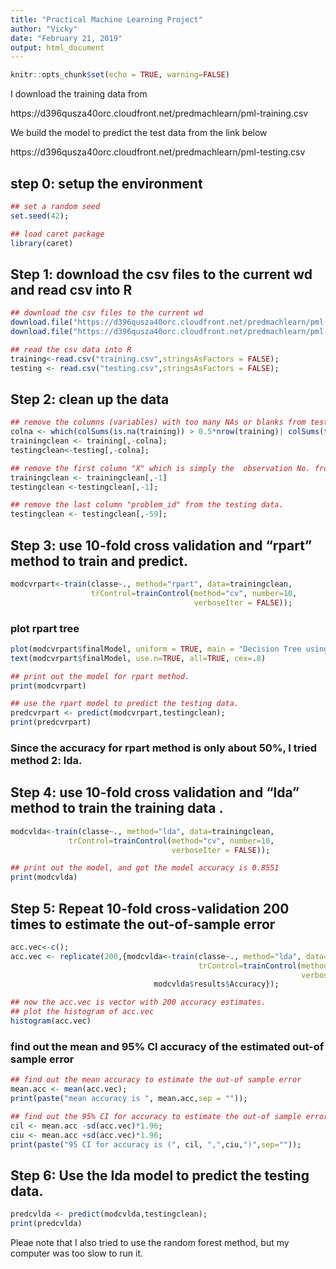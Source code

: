 ---
title: "Practical Machine Learning Project"
author: "Vicky"
date: "February 21, 2019"
output: html_document
---

```{r setup, include=FALSE}
knitr::opts_chunk$set(echo = TRUE, warning=FALSE)
```

I download the training data from

https://d396qusza40orc.cloudfront.net/predmachlearn/pml-training.csv

We build the model to predict the test data from the link below

https://d396qusza40orc.cloudfront.net/predmachlearn/pml-testing.csv

## step 0: setup the environment
```{r, results='hide'}
## set a random seed 
set.seed(42);

## load caret package
library(caret)

```
## Step 1: download the csv files to the current wd and read csv into R

```{r}
## download the csv files to the current wd
download.file("https://d396qusza40orc.cloudfront.net/predmachlearn/pml-training.csv", destfile = "training.csv", method = "curl")
download.file("https://d396qusza40orc.cloudfront.net/predmachlearn/pml-testing.csv", destfile = "testing.csv", method = "curl")

## read the csv data into R
training<-read.csv("training.csv",stringsAsFactors = FALSE);
testing <- read.csv("testing.csv",stringsAsFactors = FALSE);
```

## Step 2: clean up the data
```{r}
## remove the columns (variables) with too many NAs or blanks from testing and training data
colna <- which(colSums(is.na(training)) > 0.5*nrow(training)| colSums(training=="")> 0.5*nrow(training));
trainingclean <- training[,-colna];
testingclean<-testing[,-colna];

## remove the first column "X" which is simply the  observation No. from training and testing sets.
trainingclean <- trainingclean[,-1]
testingclean <-testingclean[,-1];

## remove the last column "problem_id" from the testing data. 
testingclean <- testingclean[,-59];
```

## Step 3: use 10-fold cross validation and "rpart" method to train and predict.

```{r}
modcvrpart<-train(classe~., method="rpart", data=trainingclean, 
                  trControl=trainControl(method="cv", number=10, 
                                         verboseIter = FALSE));
```

### plot rpart tree


```{r , fig.height = 7.5}

plot(modcvrpart$finalModel, uniform = TRUE, main = "Decision Tree using rpart Method");
text(modcvrpart$finalModel, use.n=TRUE, all=TRUE, cex=.8)

## print out the model for rpart method.
print(modcvrpart)

## use the rpart model to predict the testing data. 
predcvrpart <- predict(modcvrpart,testingclean);
print(predcvrpart)
```

### Since the accuracy for rpart method is only about 50%, I tried method 2: lda. 

## Step 4: use 10-fold cross validation and "lda" method to train the training data .
```{r}

modcvlda<-train(classe~., method="lda", data=trainingclean, 
             trControl=trainControl(method="cv", number=10, 
                                    verboseIter = FALSE));

## print out the model, and got the model accuracy is 0.8551
print(modcvlda)
```

## Step 5: Repeat 10-fold cross-validation 200 times to estimate the out-of-sample error
```{r}
acc.vec<-c();
acc.vec <- replicate(200,{modcvlda<-train(classe~., method="lda", data=trainingclean, 
                                          trControl=trainControl(method="cv", number=10, 
                                                                 verboseIter = FALSE));
                                modcvlda$results$Accuracy});
```

```{r, fig.height=7, fig.cap="200 Accuracy Estimates using 10-fold CV"}
## now the acc.vec is vector with 200 accuracy estimates. 
## plot the histogram of acc.vec
histogram(acc.vec)
```
### find out the mean and 95% CI accuracy of the estimated out-of sample error

```{r}
## find out the mean accuracy to estimate the out-of sample error
mean.acc <- mean(acc.vec);
print(paste("mean accuracy is ", mean.acc,sep = ""));

## find out the 95% CI for accuracy to estimate the out-of sample error
cil <- mean.acc -sd(acc.vec)*1.96;
ciu <- mean.acc +sd(acc.vec)*1.96;
print(paste("95 CI for accuracy is (", cil, ",",ciu,")",sep=""));
```

## Step 6: Use the lda model to predict the testing data. 
```{r}
predcvlda <- predict(modcvlda,testingclean);
print(predcvlda)
```

Pleae note that I also tried to use the random forest method, but my computer was too slow to run it. 